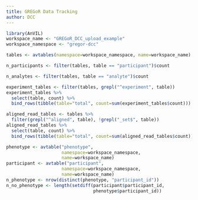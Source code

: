 ```yaml
---
title: GREGoR Data Tracking
author: DCC
---
```


```r
library(AnVIL)
workspace_name <- "GREGoR_DCC_upload_example"
workspace_namespace <- "gregor-dcc"
```

```r
tables <- avtables(namespace=workspace_namespace, name=workspace_name)
```

```r
n_participants <- filter(tables, table == "participant")$count
```

```r
n_analytes <- filter(tables, table == "analyte")$count
```

```r
experiment_tables <- filter(tables, grepl("^experiment", table))
experiment_tables %>%
  select(table, count) %>%
  bind_rows(tibble(table="total", count=sum(experiment_tables$count)))
```

```r
aligned_read_tables <- tables %>%
  filter(grepl("^aligned", table), !grepl("_set$", table))
aligned_read_tables %>%
  select(table, count) %>%
  bind_rows(tibble(table="total", count=sum(aligned_read_tables$count)))
```

```r
phenotype <- avtable("phenotype", 
                     namespace=workspace_namespace,
                     name=workspace_name)
participant <- avtable("participant", 
                     namespace=workspace_namespace,
                     name=workspace_name)
n_phenotype <- nrow(distinct(phenotype, "participant_id"))
n_no_phenotype <- length(setdiff(participant$participant_id,
                                 phenotype$participant_id))
```
